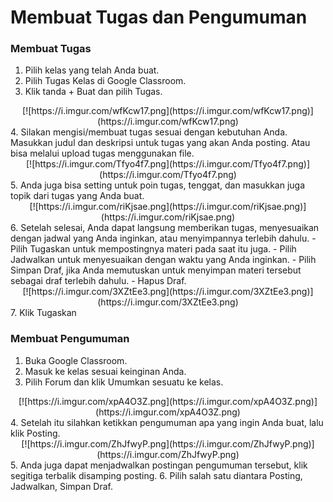 # Membuat Tugas dan Pengumuman

### Membuat Tugas 
1. Pilih kelas yang telah Anda buat.
2. Pilih Tugas Kelas di Google Classroom.
3. Klik tanda + Buat dan pilih Tugas.
<div align = "center">
[![https://i.imgur.com/wfKcw17.png](https://i.imgur.com/wfKcw17.png)](https://i.imgur.com/wfKcw17.png)
</div>
4. Silakan mengisi/membuat tugas sesuai dengan kebutuhan Anda. Masukkan judul dan deskripsi untuk tugas yang akan Anda posting. Atau bisa melalui upload tugas menggunakan file. 
<div align = "center">
[![https://i.imgur.com/Tfyo4f7.png](https://i.imgur.com/Tfyo4f7.png)](https://i.imgur.com/Tfyo4f7.png)
</div>
5. Anda juga bisa setting untuk poin tugas, tenggat, dan masukkan juga topik dari tugas yang Anda buat.
<div align = "center">
[![https://i.imgur.com/riKjsae.png](https://i.imgur.com/riKjsae.png)](https://i.imgur.com/riKjsae.png)
</div>
6. Setelah selesai, Anda dapat langsung memberikan tugas, menyesuaikan dengan jadwal yang Anda inginkan, atau menyimpannya terlebih dahulu.
    - Pilih Tugaskan untuk mempostingnya materi pada saat itu juga.
    - Pilih Jadwalkan untuk menyesuaikan dengan waktu yang Anda inginkan.
    - Pilih Simpan Draf, jika Anda memutuskan untuk menyimpan materi tersebut sebagai draf terlebih dahulu.
    - Hapus Draf.
<div align = "center">
[![https://i.imgur.com/3XZtEe3.png](https://i.imgur.com/3XZtEe3.png)](https://i.imgur.com/3XZtEe3.png)
</div>
7. Klik Tugaskan

### Membuat Pengumuman

1. Buka Google Classroom.
2. Masuk ke kelas sesuai keinginan Anda.
3. Pilih Forum dan klik Umumkan sesuatu ke kelas.

<div align = "center">
[![https://i.imgur.com/xpA4O3Z.png](https://i.imgur.com/xpA4O3Z.png)](https://i.imgur.com/xpA4O3Z.png)
</div>
4. Setelah itu silahkan ketikkan pengumuman apa yang ingin Anda buat, lalu klik Posting.
<div align = "center">
[![https://i.imgur.com/ZhJfwyP.png](https://i.imgur.com/ZhJfwyP.png)](https://i.imgur.com/ZhJfwyP.png)
</div>
5. Anda juga dapat menjadwalkan postingan pengumuman tersebut, klik segitiga terbalik disamping posting. 
6. Pilih salah satu diantara Posting, Jadwalkan, Simpan Draf.





